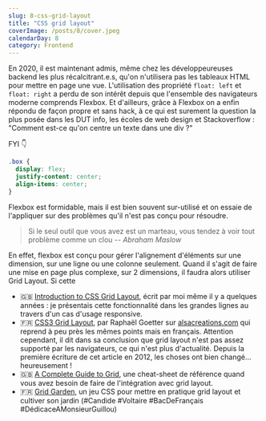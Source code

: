 ```yaml
---
slug: 8-css-grid-layout
title: "CSS grid layout"
coverImage: /posts/8/cover.jpeg
calendarDay: 8
category: Frontend
---
```


En 2020, il est maintenant admis, même chez les développeureuses backend les plus récalcitrant.e.s, qu'on n'utilisera pas les tableaux HTML pour mettre en page une vue. L'utilisation des propriété `float: left` et `float: right` a perdu de son intérêt depuis que l'ensemble des navigateurs moderne comprends Flexbox. Et d'ailleurs, grâce à Flexbox on a enfin répondu de façon propre et sans hack, à ce qui est surement la question la plus posée dans les DUT info, les écoles de web design et Stackoverflow : "Comment est-ce qu'on centre un texte dans une div ?"

FYI 👇

```css
.box {
  display: flex;
  justify-content: center;
  align-items: center;
}
```

Flexbox est formidable, mais il est bien souvent sur-utilisé et on essaie de l'appliquer sur des problèmes qu'il n'est pas conçu pour résoudre.

> Si le seul outil que vous avez est un marteau, vous tendez à voir tout problème comme un clou
> -- <cite>Abraham Maslow</cite>

En effet, flexbox est conçu pour gérer l'alignement d'éléments sur une dimension, sur une ligne ou une colonne seulement. Quand il s'agit de faire une mise en page plus complexe, sur 2 dimensions, il faudra alors utiliser Grid Layout. Si cette

- 🇬🇧 [Introduction to CSS Grid Layout](https://johansoulet.fr/en/2018-10-10-introduction-to-css-grid-layout/), écrit par moi même il y a quelques années : je présentais cette fonctionnalité dans les grandes lignes au travers d'un cas d'usage responsive.
- 🇫🇷 [CSS3 Grid Layout](https://www.alsacreations.com/article/lire/1388-CSS3-Grid-Layout.html), par Raphaël Goetter sur [alsacreations.com](https://www.alsacreations.com/) qui reprend à peu près les mêmes points mais en français. Attention cependant, il dit dans sa conclusion que grid layout n'est pas assez supporté par les navigateurs, ce qui n'est plus d'actualité. Depuis la première écriture de cet article en 2012, les choses ont bien changé... heureusement !
- 🇬🇧 [A Complete Guide to Grid](https://css-tricks.com/snippets/css/complete-guide-grid/), une cheat-sheet de référence quand vous avez besoin de faire de l'intégration avec grid layout.
- 🇫🇷 [Grid Garden](https://cssgridgarden.com/#fr), un jeu CSS pour mettre en pratique grid layout et cultiver son jardin (#Candide #Voltaire #BacDeFrançais #DédicaceAMonsieurGuillou)
